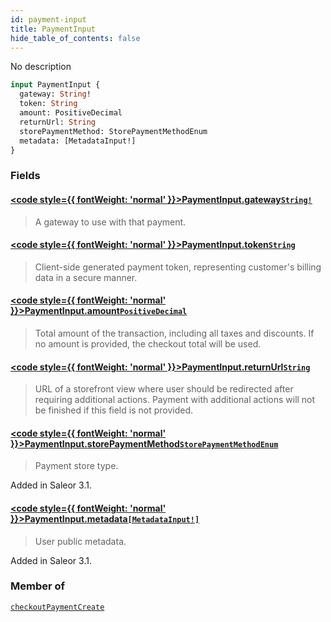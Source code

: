 ```yaml
---
id: payment-input
title: PaymentInput
hide_table_of_contents: false
---
```








No description

```graphql
input PaymentInput {
  gateway: String!
  token: String
  amount: PositiveDecimal
  returnUrl: String
  storePaymentMethod: StorePaymentMethodEnum
  metadata: [MetadataInput!]
}
```


### Fields

#### [<code style={{ fontWeight: 'normal' }}>PaymentInput.<b>gateway</b></code>](#)<Bullet />[`String!`](../../../developer/api-reference/scalars/string) <Badge class="secondary" text="non-null"/> <Badge class="secondary" text="scalar"/>
> A gateway to use with that payment.
> 

#### [<code style={{ fontWeight: 'normal' }}>PaymentInput.<b>token</b></code>](#)<Bullet />[`String`](../../../developer/api-reference/scalars/string) <Badge class="secondary" text="scalar"/>
> Client-side generated payment token, representing customer's billing data in a secure manner.
> 

#### [<code style={{ fontWeight: 'normal' }}>PaymentInput.<b>amount</b></code>](#)<Bullet />[`PositiveDecimal`](../../../developer/api-reference/scalars/positive-decimal) <Badge class="secondary" text="scalar"/>
> Total amount of the transaction, including all taxes and discounts. If no amount is provided, the checkout total will be used.
> 

#### [<code style={{ fontWeight: 'normal' }}>PaymentInput.<b>returnUrl</b></code>](#)<Bullet />[`String`](../../../developer/api-reference/scalars/string) <Badge class="secondary" text="scalar"/>
> URL of a storefront view where user should be redirected after requiring additional actions. Payment with additional actions will not be finished if this field is not provided.
> 

#### [<code style={{ fontWeight: 'normal' }}>PaymentInput.<b>storePaymentMethod</b></code>](#)<Bullet />[`StorePaymentMethodEnum`](../../../developer/api-reference/enums/store-payment-method-enum) <Badge class="secondary" text="enum"/>
> Payment store type.

Added in Saleor 3.1.
> 

#### [<code style={{ fontWeight: 'normal' }}>PaymentInput.<b>metadata</b></code>](#)<Bullet />[`[MetadataInput!]`](../../../developer/api-reference/inputs/metadata-input) <Badge class="secondary" text="list"/> <Badge class="secondary" text="input"/>
> User public metadata.

Added in Saleor 3.1.
> 



### Member of

[`checkoutPaymentCreate`](../../../developer/api-reference/mutations/checkout-payment-create)  <Badge class="secondary" text="mutation"/>



